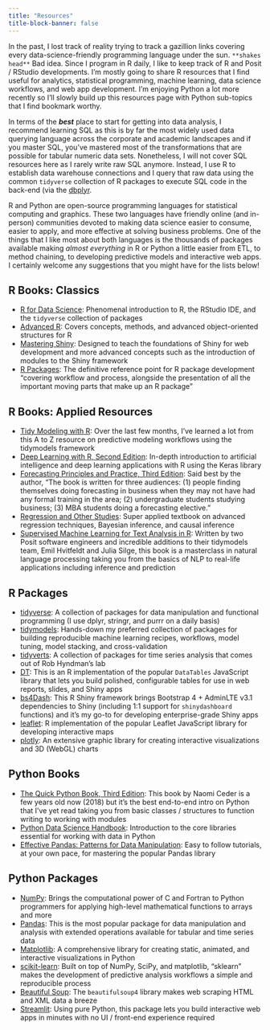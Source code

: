 ```yaml
---
title: "Resources"
title-block-banner: false
---
```


In the past, I lost track of reality trying to track a gazillion links covering every data-science-friendly programming language under the sun. `**shakes head**` Bad idea. Since I program in R daily, I like to keep track of R and Posit / RStudio developments. I'm mostly going to share R resources that I find useful for analytics, statistical programming, machine learning, data science workflows, and web app development. I'm enjoying Python a lot more recently so I'll slowly build up this resources page with Python sub-topics that I find bookmark worthy.

In terms of the _**best**_ place to start for getting into data analysis, I recommend learning SQL as this is by far the most widely used data querying language across the corporate and academic landscapes and if you master SQL, you've mastered most of the transformations that are possible for tabular numeric data sets. Nonetheless, I will not cover SQL resources here as I rarely write raw SQL anymore. Instead, I use R to establish data warehouse connections and I query that raw data using the common `tidyverse` collection of R packages to execute SQL code in the back-end (via the [dbplyr]((https://dbplyr.tidyverse.org/) package).

R and Python are open-source programming languages for statistical computing and graphics. These two languages have friendly online (and in-person) communities devoted to making data science easier to consume, easier to apply, and more effective at solving business problems. One of the things that I like most about both languages is the thousands of packages available making *almost everything* in R or Python a little easier from ETL, to method chaining, to developing predictive models and interactive web apps. I certainly welcome any suggestions that you might have for the lists below!

## R Books: Classics

* [R for Data Science](https://r4ds.had.co.nz/): Phenomenal introduction to R, the RStudio IDE, and the `tidyverse` collection of packages
* [Advanced R](https://adv-r.hadley.nz/): Covers concepts, methods, and advanced object-oriented structures for R
* [Mastering Shiny](https://mastering-shiny.org/): Designed to teach the foundations of Shiny for web development and more advanced concepts such as the introduction of modules to the Shiny framework
* [R Packages](https://r-pkgs.org/): The definitive reference point for R package development "covering workflow and process, alongside the presentation of all the important moving parts that make up an R package"

## R Books: Applied Resources

* [Tidy Modeling with R](https://www.tmwr.org/): Over the last few months, I've learned a lot from this A to Z resource on predictive modeling workflows using the tidymodels framework
* [Deep Learning with R, Second Edition](https://www.manning.com/books/deep-learning-with-r-second-edition): In-depth introduction to artificial intelligence and deep learning applications with R using the Keras library
* [Forecasting Principles and Practice, Third Edition](https://otexts.com/fpp3/): Said best by the author, "The book is written for three audiences: (1) people finding themselves doing forecasting in business when they may not have had any formal training in the area; (2) undergraduate students studying business; (3) MBA students doing a forecasting elective."
* [Regression and Other Studies](https://www.cambridge.org/core/books/regression-and-other-stories/DD20DD6C9057118581076E54E40C372C): Super applied textbook on advanced regression techniques, Bayesian inference, and causal inference
* [Supervised Machine Learning for Text Analysis in R](https://smltar.com/): Written by two Posit software engineers and incredible additions to their tidymodels team, Emil Hvitfeldt and Julia Silge, this book is a masterclass in natural language processing taking you from the basics of NLP to real-life applications including inference and prediction

## R Packages

* [tidyverse](https://www.tidyverse.org/): A collection of packages for data manipulation and functional programming (I use dplyr, stringr, and purrr on a daily basis)
* [tidymodels](https://www.tidymodels.org/): Hands-down my preferred collection of packages for building reproducible machine learning recipes, workflows, model tuning, model stacking, and cross-validation
* [tidyverts](https://tidyverts.org/): A collection of packages for time series analysis that comes out of Rob Hyndman's lab
* [DT](https://rstudio.github.io/DT/): This is an R implementation of the popular `DataTables` JavaScript library that lets you build polished, configurable tables for use in web reports, slides, and Shiny apps
* [bs4Dash](https://bs4dash.rinterface.com/): This R Shiny framework brings Bootstrap 4 + AdminLTE v3.1 dependencies to Shiny (including 1:1 support for `shinydashboard` functions) and it's my go-to for developing enterprise-grade Shiny apps
* [leaflet](https://rstudio.github.io/leaflet/): R implementation of the popular Leaflet JavaScript library for developing interactive maps
* [plotly](https://plotly.com/r/): An extensive graphic library for creating interactive visualizations and 3D (WebGL) charts

## Python Books

* [The Quick Python Book, Third Edition](https://www.manning.com/books/the-quick-python-book-third-edition): This book by Naomi Ceder is a few years old now (2018) but it's the best end-to-end intro on Python that I've yet read taking you from basic classes / structures to function writing to working with modules
* [Python Data Science Handbook](https://jakevdp.github.io/PythonDataScienceHandbook/): Introduction to the core libraries essential for working with data in Python
* [Effective Pandas: Patterns for Data Manipulation](https://www.amazon.com/Effective-Pandas-Patterns-Manipulation-Treading/dp/B09MYXXSFM): Easy to follow tutorials, at your own pace, for mastering the popular Pandas library

## Python Packages

* [NumPy](https://numpy.org/): Brings the computational power of C and Fortran to Python programmers for applying high-level mathematical functions to arrays and more
* [Pandas](https://pandas.pydata.org/): This is the most popular package for data manipulation and analysis with extended operations available for tabular and time series data
* [Matplotlib](https://matplotlib.org/): A comprehensive library for creating static, animated, and interactive visualizations in Python
* [scikit-learn](https://scikit-learn.org/stable/): Built on top of NumPy, SciPy, and matplotlib, "sklearn" makes the development of predictive analysis workflows a simple and reproducible process
* [Beautiful Soup](https://www.crummy.com/software/BeautifulSoup/): The `beautifulsoup4` library makes web scraping HTML and XML data a breeze
* [Streamlit](https://streamlit.io/): Using pure Python, this package lets you build interactive web apps in minutes with no UI / front-end experience required